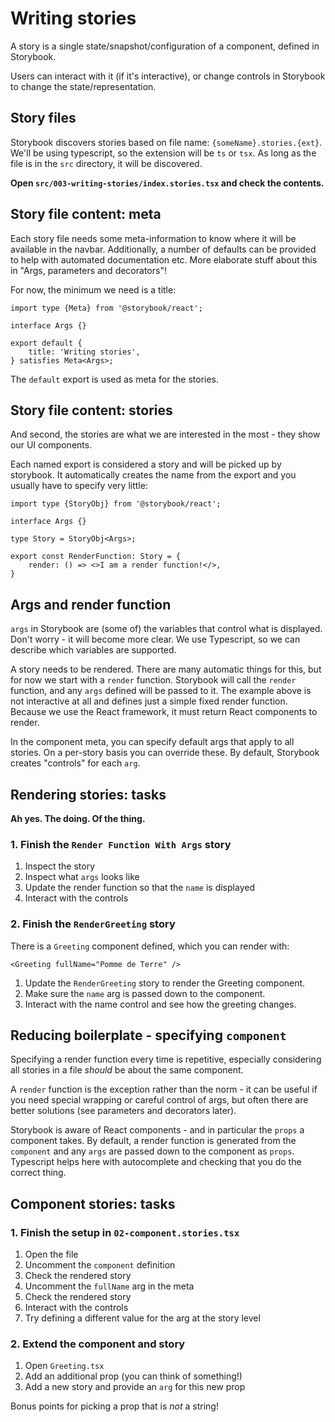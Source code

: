 
<Meta title="Writing stories" name="README" />

# Writing stories

A story is a single state/snapshot/configuration of a component, defined in Storybook.

Users can interact with it (if it's interactive), or change controls in Storybook to
change the state/representation.

## Story files

Storybook discovers stories based on file name: `{someName}.stories.{ext}`. We'll be using
typescript, so the extension will be `ts` or `tsx`. As long as the file is in the `src`
directory, it will be discovered.

**Open `src/003-writing-stories/index.stories.tsx` and check the contents.**

## Story file content: meta

Each story file needs some meta-information to know where it will be available in the
navbar. Additionally, a number of defaults can be provided to help with automated
documentation etc. More elaborate stuff about this in "Args, parameters and decorators"!

For now, the minimum we need is a title:

```tsx
import type {Meta} from '@storybook/react';

interface Args {}

export default {
    title: 'Writing stories',
} satisfies Meta<Args>;
```

The `default` export is used as meta for the stories.

## Story file content: stories

And second, the stories are what we are interested in the most - they show our UI components.

Each named export is considered a story and will  be picked up by storybook. It
automatically creates the name from the export and you usually have to specify very little:

```tsx
import type {StoryObj} from '@storybook/react';

interface Args {}

type Story = StoryObj<Args>;

export const RenderFunction: Story = {
    render: () => <>I am a render function!</>,
}
```

## Args and render function

`args` in Storybook are (some of) the variables that control what is displayed. Don't
worry - it will become more clear. We use Typescript, so we can describe which variables
are supported.

A story needs to be rendered. There are many automatic things for this, but for now we
start with a `render` function. Storybook will call the `render` function, and any
`args` defined will be passed to it. The example above is not interactive at all and
defines just a simple fixed render function. Because we use the React framework, it must
return React components to render.

In the component meta, you can specify default args that apply to all stories. On a
per-story basis you can override these. By default, Storybook creates "controls" for
each `arg`.

## Rendering stories: tasks

**Ah yes. The doing. Of the thing.**

### 1. Finish the `Render Function With Args` story

1. Inspect the story
2. Inspect what `args` looks like
3. Update the render function so that the `name` is displayed
4. Interact with the controls

### 2. Finish the `RenderGreeting` story

There is a `Greeting` component defined, which you can render with:

```tsx
<Greeting fullName="Pomme de Terre" />
````

1. Update the `RenderGreeting` story to render the Greeting component.
2. Make sure the `name` arg is passed down to the component.
3. Interact with the name control and see how the greeting changes.

## Reducing boilerplate - specifying `component`

Specifying a render function every time is repetitive, especially considering all stories
in a file *should* be about the same component.

A `render` function is the exception rather than the norm - it can be useful if you need
special wrapping or careful control of args, but often there are better solutions (see
parameters and decorators later).

Storybook is aware of React components - and in particular the `props` a component takes.
By default, a render function is generated from the `component` and any `args` are passed
down to the component as `props`. Typescript helps here with autocomplete and checking
that you do the correct thing.

## Component stories: tasks

### 1. Finish the setup in `02-component.stories.tsx`

1. Open the file
2. Uncomment the `component` definition
3. Check the rendered story
4. Uncomment the `fullName` arg in the meta
5. Check the rendered story
6. Interact with the controls
7. Try defining a different value for the arg at the story level

### 2. Extend the component and story

1. Open `Greeting.tsx`
2. Add an additional prop (you can think of something!)
3. Add a new story and provide an `arg` for this new prop

Bonus points for picking a prop that is *not* a string!
